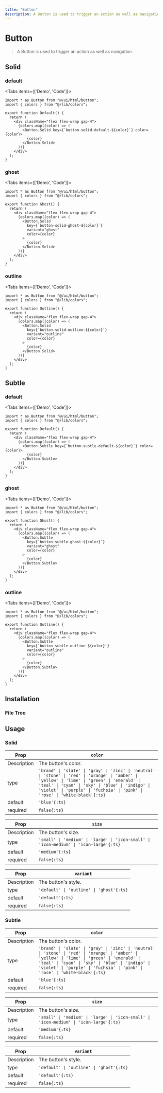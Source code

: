 ```yaml
---
title: "Button"
description: A Button is used to trigger an action as well as navigation.
---
```



# Button

> A Button is used to trigger an action as well as navigation.

<MdnDocs slug="button" />

## Solid

### default

<Tabs items={['Demo', 'Code']}>
  <Tab>
  </Tab>
  <Tab>
   
```tsx copy
import * as Button from "@/ui/html/button";
import { colors } from "@/lib/colors";

export function Default() {
  return (
    <div className="flex flex-wrap gap-4">
      {colors.map((color) => (
        <Button.Solid key={`button-solid-default-${color}`} color={color}>
          {color}
        </Button.Solid>
      ))}
    </div>
  );
}
```

</Tab>
</Tabs>

### ghost

<Tabs items={['Demo', 'Code']}>
  <Tab>
  </Tab>
  <Tab>
   
```tsx copy
import * as Button from "@/ui/html/button";
import { colors } from "@/lib/colors";

export function Ghost() {
  return (
    <div className="flex flex-wrap gap-4">
      {colors.map((color) => (
        <Button.Solid
          key={`button-solid-ghost-${color}`}
          variant="ghost"
          color={color}
        >
          {color}
        </Button.Solid>
      ))}
    </div>
  );
}
```

</Tab>
</Tabs>

### outline

<Tabs items={['Demo', 'Code']}>
  <Tab>
  </Tab>
  <Tab>
   
```tsx copy
import * as Button from "@/ui/html/button";
import { colors } from "@/lib/colors";

export function Outline() {
  return (
    <div className="flex flex-wrap gap-4">
      {colors.map((color) => (
        <Button.Solid
          key={`button-solid-outline-${color}`}
          variant="outline"
          color={color}
        >
          {color}
        </Button.Solid>
      ))}
    </div>
  );
}
```

</Tab>
</Tabs>

## Subtle

### default

<Tabs items={['Demo', 'Code']}>
  <Tab>
  </Tab>
  <Tab>
   
```tsx copy
import * as Button from "@/ui/html/button";
import { colors } from "@/lib/colors";

export function Default() {
  return (
    <div className="flex flex-wrap gap-4">
      {colors.map((color) => (
        <Button.Subtle key={`button-subtle-default-${color}`} color={color}>
          {color}
        </Button.Subtle>
      ))}
    </div>
  );
}
```

</Tab>
</Tabs>

### ghost

<Tabs items={['Demo', 'Code']}>
  <Tab>
  </Tab>
  <Tab>
   
```tsx copy
import * as Button from "@/ui/html/button";
import { colors } from "@/lib/colors";

export function Ghost() {
  return (
    <div className="flex flex-wrap gap-4">
      {colors.map((color) => (
        <Button.Subtle
          key={`button-subtle-ghost-${color}`}
          variant="ghost"
          color={color}
        >
          {color}
        </Button.Subtle>
      ))}
    </div>
  );
}
```

</Tab>
</Tabs>

### outline

<Tabs items={['Demo', 'Code']}>
  <Tab>
  </Tab>
  <Tab>
   
```tsx copy
import * as Button from "@/ui/html/button";
import { colors } from "@/lib/colors";

export function Outline() {
  return (
    <div className="flex flex-wrap gap-4">
      {colors.map((color) => (
        <Button.Subtle
          key={`button-subtle-outline-${color}`}
          variant="outline"
          color={color}
        >
          {color}
        </Button.Subtle>
      ))}
    </div>
  );
}
```

</Tab>
</Tabs>

## Installation

### File Tree

<FileTree>
  <FileTree.Folder name="ui" defaultOpen>
    <FileTree.Folder name="html" defaultOpen>
      <FileTree.Folder name="button" defaultOpen>
        <FileTree.File name="global-styles.ts" />
        <FileTree.File name="index.ts" />
        <FileTree.File name="solid.tsx" />
        <FileTree.File name="subtle.tsx" />
      </FileTree.Folder>
    </FileTree.Folder>
  </FileTree.Folder>
</FileTree>

## Usage

### Solid

| Prop        | `color`                                                                                                                                                                                                                                                                          |
| ----------- | -------------------------------------------------------------------------------------------------------------------------------------------------------------------------------------------------------------------------------------------------------------------------------- |
| Description | The button's color.                                                                                                                                                                                                                                                              |
| type        | `'brand' \| 'slate' \| 'gray' \| 'zinc' \| 'neutral' \| 'stone' \| 'red' \| 'orange' \| 'amber' \| 'yellow' \| 'lime' \| 'green' \| 'emerald' \| 'teal' \| 'cyan' \| 'sky' \| 'blue' \| 'indigo' \| 'violet' \| 'purple' \| 'fuchsia' \| 'pink' \| 'rose' \| 'white-black'{:ts}` |
| default     | `'blue'{:ts}`                                                                                                                                                                                                                                                                    |
| required    | `false{:ts}`                                                                                                                                                                                                                                                                     |

| Prop        | `size`                                                                                 |
| ----------- | -------------------------------------------------------------------------------------- |
| Description | The button's size.                                                                     |
| type        | `'small' \| 'medium' \| 'large' \| 'icon-small' \| 'icon-medium' \| 'icon-large'{:ts}` |
| default     | `'medium'{:ts}`                                                                        |
| required    | `false{:ts}`                                                                           |

| Prop        | `variant`                                |
| ----------- | ---------------------------------------- |
| Description | The button's style.                      |
| type        | `'default' \| 'outline' \| 'ghost'{:ts}` |
| default     | `'default'{:ts}`                         |
| required    | `false{:ts}`                             |

### Subtle

| Prop        | `color`                                                                                                                                                                                                                                                                          |
| ----------- | -------------------------------------------------------------------------------------------------------------------------------------------------------------------------------------------------------------------------------------------------------------------------------- |
| Description | The button's color.                                                                                                                                                                                                                                                              |
| type        | `'brand' \| 'slate' \| 'gray' \| 'zinc' \| 'neutral' \| 'stone' \| 'red' \| 'orange' \| 'amber' \| 'yellow' \| 'lime' \| 'green' \| 'emerald' \| 'teal' \| 'cyan' \| 'sky' \| 'blue' \| 'indigo' \| 'violet' \| 'purple' \| 'fuchsia' \| 'pink' \| 'rose' \| 'white-black'{:ts}` |
| default     | `'blue'{:ts}`                                                                                                                                                                                                                                                                    |
| required    | `false{:ts}`                                                                                                                                                                                                                                                                     |

| Prop        | `size`                                                                                 |
| ----------- | -------------------------------------------------------------------------------------- |
| Description | The button's size.                                                                     |
| type        | `'small' \| 'medium' \| 'large' \| 'icon-small' \| 'icon-medium' \| 'icon-large'{:ts}` |
| default     | `'medium'{:ts}`                                                                        |
| required    | `false{:ts}`                                                                           |

| Prop        | `variant`                                |
| ----------- | ---------------------------------------- |
| Description | The button's style.                      |
| type        | `'default' \| 'outline' \| 'ghost'{:ts}` |
| default     | `'default'{:ts}`                         |
| required    | `false{:ts}`                             |
